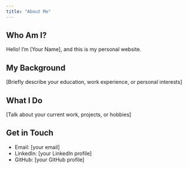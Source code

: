 ```yaml
---
title: "About Me"
---
```


## Who Am I?

Hello! I'm [Your Name], and this is my personal website.

## My Background

[Briefly describe your education, work experience, or personal interests]

## What I Do
[Talk about your current work, projects, or hobbies]

## Get in Touch

- Email: [your email]
- LinkedIn: [your LinkedIn profile]
- GitHub: [your GitHub profile]